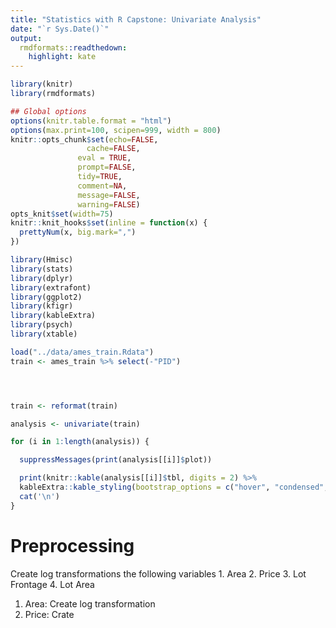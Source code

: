 ```yaml
---
title: "Statistics with R Capstone: Univariate Analysis"
date: "`r Sys.Date()`"
output:
  rmdformats::readthedown:
    highlight: kate
---
```



```r
library(knitr)
library(rmdformats)

## Global options
options(knitr.table.format = "html")
options(max.print=100, scipen=999, width = 800)
knitr::opts_chunk$set(echo=FALSE,
	             cache=FALSE,
               eval = TRUE,
               prompt=FALSE,
               tidy=TRUE,
               comment=NA,
               message=FALSE,
               warning=FALSE)
opts_knit$set(width=75)
knitr::knit_hooks$set(inline = function(x) {
  prettyNum(x, big.mark=",")
})
```

```r
library(Hmisc)
library(stats)
library(dplyr)
library(extrafont)
library(ggplot2)
library(kfigr)
library(kableExtra)
library(psych)
library(xtable)
```

```r
load("../data/ames_train.Rdata")
train <- ames_train %>% select(-"PID")
```

```r
```

```r
```

```r
```

```r

train <- reformat(train)

analysis <- univariate(train)

for (i in 1:length(analysis)) {

  suppressMessages(print(analysis[[i]]$plot))

  print(knitr::kable(analysis[[i]]$tbl, digits = 2) %>%
  kableExtra::kable_styling(bootstrap_options = c("hover", "condensed", "responsive"), full_width = T, position = "center"))
  cat('\n')
}

```

# Preprocessing
Create log transformations the following variables
1. Area
2. Price
3. Lot Frontage
4. Lot Area

1. Area: Create log transformation
2. Price: Crate
